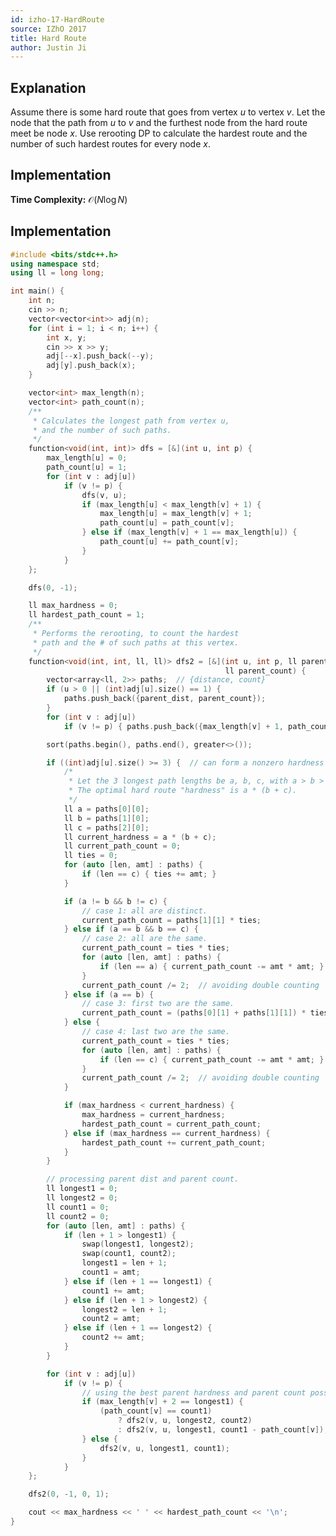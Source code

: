 ```yaml
---
id: izho-17-HardRoute
source: IZhO 2017
title: Hard Route
author: Justin Ji
---
```


## Explanation

Assume there is some hard route that goes from vertex $u$ to vertex $v$.
Let the node that the path from $u$ to $v$ and the furthest node from the hard route meet be node $x$.
Use rerooting DP to calculate the hardest route and the number of such hardest routes for every node $x$.

## Implementation

**Time Complexity:** $\mathcal{O}(N\log{N})$

## Implementation

```cpp
#include <bits/stdc++.h>
using namespace std;
using ll = long long;

int main() {
	int n;
	cin >> n;
	vector<vector<int>> adj(n);
	for (int i = 1; i < n; i++) {
		int x, y;
		cin >> x >> y;
		adj[--x].push_back(--y);
		adj[y].push_back(x);
	}

	vector<int> max_length(n);
	vector<int> path_count(n);
	/**
	 * Calculates the longest path from vertex u,
	 * and the number of such paths.
	 */
	function<void(int, int)> dfs = [&](int u, int p) {
		max_length[u] = 0;
		path_count[u] = 1;
		for (int v : adj[u])
			if (v != p) {
				dfs(v, u);
				if (max_length[u] < max_length[v] + 1) {
					max_length[u] = max_length[v] + 1;
					path_count[u] = path_count[v];
				} else if (max_length[v] + 1 == max_length[u]) {
					path_count[u] += path_count[v];
				}
			}
	};

	dfs(0, -1);

	ll max_hardness = 0;
	ll hardest_path_count = 1;
	/**
	 * Performs the rerooting, to count the hardest
	 * path and the # of such paths at this vertex.
	 */
	function<void(int, int, ll, ll)> dfs2 = [&](int u, int p, ll parent_dist,
	                                            ll parent_count) {
		vector<array<ll, 2>> paths;  // {distance, count}
		if (u > 0 || (int)adj[u].size() == 1) {
			paths.push_back({parent_dist, parent_count});
		}
		for (int v : adj[u])
			if (v != p) { paths.push_back({max_length[v] + 1, path_count[v]}); }

		sort(paths.begin(), paths.end(), greater<>());

		if ((int)adj[u].size() >= 3) {  // can form a nonzero hardness route
			/*
			 * Let the 3 longest path lengths be a, b, c, with a > b > c.
			 * The optimal hard route "hardness" is a * (b + c).
			 */
			ll a = paths[0][0];
			ll b = paths[1][0];
			ll c = paths[2][0];
			ll current_hardness = a * (b + c);
			ll current_path_count = 0;
			ll ties = 0;
			for (auto [len, amt] : paths) {
				if (len == c) { ties += amt; }
			}

			if (a != b && b != c) {
				// case 1: all are distinct.
				current_path_count = paths[1][1] * ties;
			} else if (a == b && b == c) {
				// case 2: all are the same.
				current_path_count = ties * ties;
				for (auto [len, amt] : paths) {
					if (len == a) { current_path_count -= amt * amt; }
				}
				current_path_count /= 2;  // avoiding double counting
			} else if (a == b) {
				// case 3: first two are the same.
				current_path_count = (paths[0][1] + paths[1][1]) * ties;
			} else {
				// case 4: last two are the same.
				current_path_count = ties * ties;
				for (auto [len, amt] : paths) {
					if (len == c) { current_path_count -= amt * amt; }
				}
				current_path_count /= 2;  // avoiding double counting
			}

			if (max_hardness < current_hardness) {
				max_hardness = current_hardness;
				hardest_path_count = current_path_count;
			} else if (max_hardness == current_hardness) {
				hardest_path_count += current_path_count;
			}
		}

		// processing parent dist and parent count.
		ll longest1 = 0;
		ll longest2 = 0;
		ll count1 = 0;
		ll count2 = 0;
		for (auto [len, amt] : paths) {
			if (len + 1 > longest1) {
				swap(longest1, longest2);
				swap(count1, count2);
				longest1 = len + 1;
				count1 = amt;
			} else if (len + 1 == longest1) {
				count1 += amt;
			} else if (len + 1 > longest2) {
				longest2 = len + 1;
				count2 = amt;
			} else if (len + 1 == longest2) {
				count2 += amt;
			}
		}

		for (int v : adj[u])
			if (v != p) {
				// using the best parent hardness and parent count possible.
				if (max_length[v] + 2 == longest1) {
					(path_count[v] == count1)
					    ? dfs2(v, u, longest2, count2)
					    : dfs2(v, u, longest1, count1 - path_count[v]);
				} else {
					dfs2(v, u, longest1, count1);
				}
			}
	};

	dfs2(0, -1, 0, 1);

	cout << max_hardness << ' ' << hardest_path_count << '\n';
}
```
